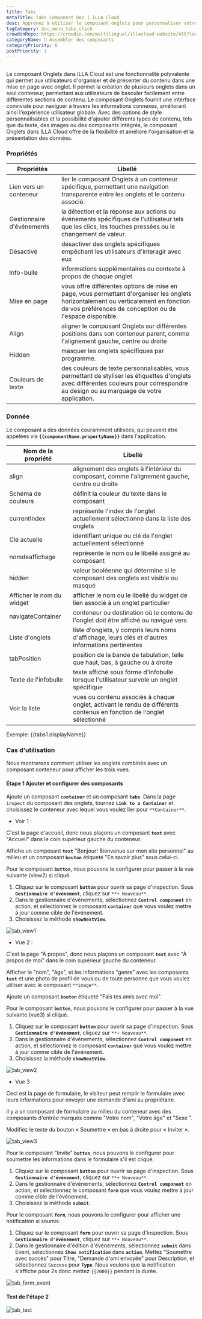 ```yaml
---
title: Tabs
metaTitle: Tabs Component Doc | ILLA Cloud
desc: Apprenez à utiliser le composant onglets pour personnaliser votre application dans ILLA Cloud.
tagCategory: doc_menu_tabs_click
crowdinRepo: https://crowdin.com/multilingual/illacloud-website/415?languages=fr&filter=basic&value=0
categoryName: 🧬 Assembler des composants
categoryPriority: 6
postPriority: 1
---
```


## <h2 hidden>Qu'est-ce que les onglets ?</h2>

Le composant Onglets dans ILLA Cloud est une fonctionnalité polyvalente qui permet aux utilisateurs d'organiser et de présenter du contenu dans une mise en page avec onglet. Il permet la création de plusieurs onglets dans un seul conteneur, permettant aux utilisateurs de basculer facilement entre différentes sections de contenu. Le composant Onglets fournit une interface conviviale pour naviguer à travers les informations connexes, améliorant ainsi l'expérience utilisateur globale. Avec des options de style personnalisables et la possibilité d'ajouter différents types de contenu, tels que du texte, des images ou des composants intégrés, le composant Onglets dans ILLA Cloud offre de la flexibilité et améliore l'organisation et la présentation des données.

### Propriétés

| Propriétés                      | Libellé                                                                                                                                                                                                  |
| ------------------------------- | -------------------------------------------------------------------------------------------------------------------------------------------------------------------------------------------------------- |
| Lien vers un conteneur          | lier le composant Onglets à un conteneur spécifique, permettant une navigation transparente entre les onglets et le contenu associé.                                                                     |
| Gestionnaire d'événements       | la détection et la réponse aux actions ou événements spécifiques de l'utilisateur tels que les clics, les touches pressées ou le changement de valeur.                                                   |
| Désactivé                       | désactiver des onglets spécifiques empêchant les utilisateurs d'interagir avec eux                                                                                                                       |
| Info-bulle                      | informations supplémentaires ou contexte à propos de chaque onglet                                                                                                                                       |
| Mise en page                    | vous offre différentes options de mise en page, vous permettant d'organiser les onglets horizontalement ou verticalement en fonction de vos préférences de conception ou de l'espace disponible.         |
| Align                           | aligner le composant Onglets sur différentes positions dans son conteneur parent, comme l'alignement gauche, centre ou droite                                                                            |
| Hidden                          | masquer les onglets spécifiques par programme.                                                                                                                                                           |
| Couleurs de texte               | des couleurs de texte personnalisables, vous permettant de styliser les étiquettes d'onglets avec différentes couleurs pour correspondre au design ou au marquage de votre application.                  |

### Donnée

Le composant a des données couramment utilisées, qui peuvent être appelées via **`{{componentName.propertyName}}`** dans l'application.

| Nom de la propriété            | Libellé                                                                                                                             |
| ------------------------------ | ----------------------------------------------------------------------------------------------------------------------------------- |
| align                          | alignement des onglets à l'intérieur du composant, comme l'alignement gauche, centre ou droite                                      |
| Schéma de couleurs             | définit la couleur du texte dans le composant                                                                                       |
| currentIndex                   | représente l'index de l'onglet actuellement sélectionné dans la liste des onglets                                                   |
| Clé actuelle                   | identifiant unique ou clé de l'onglet actuellement sélectionné                                                                      |
| nomdeaffichage                 | représente le nom ou le libellé assigné au composant                                                                                |
| hidden                         | valeur booléenne qui détermine si le composant des onglets est visible ou masqué                                                    |
| Afficher le nom du widget      | afficher le nom ou le libellé du widget de lien associé à un onglet particulier                                                     |
| navigateContainer              | conteneur ou destination où le contenu de l'onglet doit être affiché ou navigué vers                                                |
| Liste d'onglets                | liste d'onglets, y compris leurs noms d'affichage, leurs clés et d'autres informations pertinentes                                  |
| tabPosition                    | position de la bande de tabulation, telle que haut, bas, à gauche ou à droite                                                       |
| Texte de l'infobulle           | texte affiché sous forme d'infobulle lorsque l'utilisateur survole un onglet spécifique                                             |
| Voir la liste                  | vues ou contenu associés à chaque onglet, activant le rendu de différents contenus en fonction de l'onglet sélectionné              |

Exemple: {{tabs1.displayName}}

### Cas d'utilisation

Nous montrerons comment utiliser les onglets combinés avec un composant conteneur pour afficher les trois vues.

#### Étape 1 Ajouter et configurer des composants

Ajoute un composant **`container`** et un composant **`tabs`**. Dans la page `inspect` du composant des onglets, tournez **`Link to a Container`** et choisissez le conteneur avec lequel vous voulez lier pour `**Container**`.

-   Voir 1 :

C'est la page d'accueil, donc nous plaçons un composant **`text`** avec "Accueil" dans le coin supérieur gauche du conteneur.

Affiche un composant **`text`** "Bonjour! Bienvenue sur mon site personnel" au milieu et un composant **`bouton`** étiqueté "En savoir plus" sous celui-ci.

Pour le composant **`button`**, nous pouvons le configurer pour passer à la vue suivante (view2) si cliqué.

1.  Cliquez sur le composant **`button`** pour ouvrir sa page d'inspection. Sous **`Gestionnaire d'événement`**, cliquez sur `**+ Nouveau**`.
2.  Dans le gestionnaire d'événements, sélectionnez **`Control component`** en action, et sélectionnez le composant **`container`** que vous voulez mettre à jour comme cible de l'événement.
3.  Choisissez la méthode **`showNextView`**.

![tab_view1](https://cdn.illacloud.com/official-website/img/docs/tab_view1.jpg)

-   Vue 2 :

C'est la page "À propos", donc nous plaçons un composant **`text`** avec "À propos de moi" dans le coin supérieur gauche du conteneur.

Afficher le "nom", "âge", et les informations "genre" avec les composants **`text`** et une photo de profil de vous ou de toute personne que vous voulez utiliser avec le composant `**image**`.

Ajoute un composant **`bouton`** étiqueté "Fais tes amis avec moi".

Pour le composant **`button`**, nous pouvons le configurer pour passer à la vue suivante (vue3) si cliqué.

1.  Cliquez sur le composant **`button`** pour ouvrir sa page d'inspection. Sous **`Gestionnaire d'événement`**, cliquez sur `**+ Nouveau**`.
2.  Dans le gestionnaire d'événements, sélectionnez **`Control component`** en action, et sélectionnez le composant **`container`** que vous voulez mettre à jour comme cible de l'événement.
3.  Choisissez la méthode **`showNextView`**.

![tab_view2](https://cdn.illacloud.com/official-website/img/docs/tab_view2.jpg)

-   Vue 3

Ceci est la page de formulaire, le visiteur peut remplir le formulaire avec leurs informations pour envoyer une demande d'ami au propriétaire.

Il y a un composant de formulaire au milieu du conteneur avec des composants d'entrée marqués comme "Votre nom", "Votre âge" et "Sexe ".

Modifiez le texte du bouton « Soumettre » en bas à droite pour « Inviter ».

![tab_view3](https://cdn.illacloud.com/official-website/img/docs/tab_view3.jpg)

Pour le composant "Invite" **`button`**, nous pouvons le configurer pour soumettre les informations dans le formulaire s'il est cliqué.

1.  Cliquez sur le composant **`button`** pour ouvrir sa page d'inspection. Sous **`Gestionnaire d'événement`**, cliquez sur `**+ Nouveau**`.
2.  Dans le gestionnaire d'événements, sélectionnez **`Control component`** en action, et sélectionnez le composant **`form`** que vous voulez mettre à jour comme cible de l'événement.
3.  Choisissez la méthode **`submit`**.

Pour le composant **`form`**, nous pouvons le configurer pour afficher une notification si soumis.

1.  Cliquez sur le composant **`form`** pour ouvrir sa page d'inspection. Sous **`Gestionnaire d'événement`**, cliquez sur `**+ Nouveau**`.
2.  Dans le gestionnaire d'édition d'événements, sélectionnez **`submit`** dans Event, sélectionnez **`Show notification`** dans **`action`**, Mettez "Soumettre avec succès" pour Titre, "Demande d'ami envoyée" pour Description, et sélectionnez `Success` pour **`Type`**. Nous voulons que la notification s'affiche pour 2s donc mettez `{{2000}}` pendant la durée.

![tab_form_event](https://cdn.illacloud.com/official-website/img/docs/tab_form_event.jpg)

#### Test de l'étape 2

![tab_test](https://cdn.illacloud.com/official-website/img/docs/tab_test.gif)

